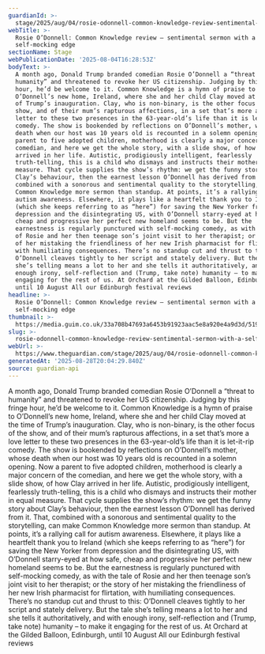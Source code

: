 ```yaml
---
guardianId: >-
  stage/2025/aug/04/rosie-odonnell-common-knowledge-review-sentimental-sermon-with-a-self-mocking-edge
webTitle: >-
  Rosie O’Donnell: Common Knowledge review – sentimental sermon with a
  self-mocking edge
sectionName: Stage
webPublicationDate: '2025-08-04T16:28:53Z'
bodyText: >-
  A month ago, Donald Trump branded comedian Rosie O’Donnell a “threat to
  humanity” and threatened to revoke her US citizenship. Judging by this fringe
  hour, he’d be welcome to it. Common Knowledge is a hymn of praise to
  O’Donnell’s new home, Ireland, where she and her child Clay moved at the time
  of Trump’s inauguration. Clay, who is non-binary, is the other focus of the
  show, and of their mum’s rapturous affections, in a set that’s more a love
  letter to these two presences in the 63-year-old’s life than it is let-it-rip
  comedy. The show is bookended by reflections on O’Donnell’s mother, whose
  death when our host was 10 years old is recounted in a solemn opening. Now a
  parent to five adopted children, motherhood is clearly a major concern of the
  comedian, and here we get the whole story, with a slide show, of how Clay
  arrived in her life. Autistic, prodigiously intelligent, fearlessly
  truth-telling, this is a child who dismays and instructs their mother in equal
  measure. That cycle supplies the show’s rhythm: we get the funny story about
  Clay’s behaviour, then the earnest lesson O’Donnell has derived from it. That,
  combined with a sonorous and sentimental quality to the storytelling, can make
  Common Knowledge more sermon than standup. At points, it’s a rallying call for
  autism awareness. Elsewhere, it plays like a heartfelt thank you to Ireland
  (which she keeps referring to as “here”) for saving the New Yorker from
  depression and the disintegrating US, with O’Donnell starry-eyed at how safe,
  cheap and progressive her perfect new homeland seems to be. But the
  earnestness is regularly punctured with self-mocking comedy, as with the tale
  of Rosie and her then teenage son’s joint visit to her therapist; or the story
  of her mistaking the friendliness of her new Irish pharmacist for flirtation,
  with humiliating consequences. There’s no standup cut and thrust to this:
  O’Donnell cleaves tightly to her script and stately delivery. But the tale
  she’s telling means a lot to her and she tells it authoritatively, and with
  enough irony, self-reflection and (Trump, take note) humanity – to make it
  engaging for the rest of us. At Orchard at the Gilded Balloon, Edinburgh,
  until 10 August All our Edinburgh festival reviews
headline: >-
  Rosie O’Donnell: Common Knowledge review – sentimental sermon with a
  self-mocking edge
thumbnail: >-
  https://media.guim.co.uk/33a708b47693a6453b91923aac5e8a920e4a9d3d/519_63_1475_1180/500.jpg
slug: >-
  rosie-odonnell-common-knowledge-review-sentimental-sermon-with-a-self-mocking-edge
webUrl: >-
  https://www.theguardian.com/stage/2025/aug/04/rosie-odonnell-common-knowledge-review-sentimental-sermon-with-a-self-mocking-edge
generatedAt: '2025-08-28T20:04:29.840Z'
source: guardian-api
---
```

A month ago, Donald Trump branded comedian Rosie O’Donnell a “threat to humanity” and threatened to revoke her US citizenship. Judging by this fringe hour, he’d be welcome to it. Common Knowledge is a hymn of praise to O’Donnell’s new home, Ireland, where she and her child Clay moved at the time of Trump’s inauguration. Clay, who is non-binary, is the other focus of the show, and of their mum’s rapturous affections, in a set that’s more a love letter to these two presences in the 63-year-old’s life than it is let-it-rip comedy. The show is bookended by reflections on O’Donnell’s mother, whose death when our host was 10 years old is recounted in a solemn opening. Now a parent to five adopted children, motherhood is clearly a major concern of the comedian, and here we get the whole story, with a slide show, of how Clay arrived in her life. Autistic, prodigiously intelligent, fearlessly truth-telling, this is a child who dismays and instructs their mother in equal measure. That cycle supplies the show’s rhythm: we get the funny story about Clay’s behaviour, then the earnest lesson O’Donnell has derived from it. That, combined with a sonorous and sentimental quality to the storytelling, can make Common Knowledge more sermon than standup. At points, it’s a rallying call for autism awareness. Elsewhere, it plays like a heartfelt thank you to Ireland (which she keeps referring to as “here”) for saving the New Yorker from depression and the disintegrating US, with O’Donnell starry-eyed at how safe, cheap and progressive her perfect new homeland seems to be. But the earnestness is regularly punctured with self-mocking comedy, as with the tale of Rosie and her then teenage son’s joint visit to her therapist; or the story of her mistaking the friendliness of her new Irish pharmacist for flirtation, with humiliating consequences. There’s no standup cut and thrust to this: O’Donnell cleaves tightly to her script and stately delivery. But the tale she’s telling means a lot to her and she tells it authoritatively, and with enough irony, self-reflection and (Trump, take note) humanity – to make it engaging for the rest of us. At Orchard at the Gilded Balloon, Edinburgh, until 10 August All our Edinburgh festival reviews
